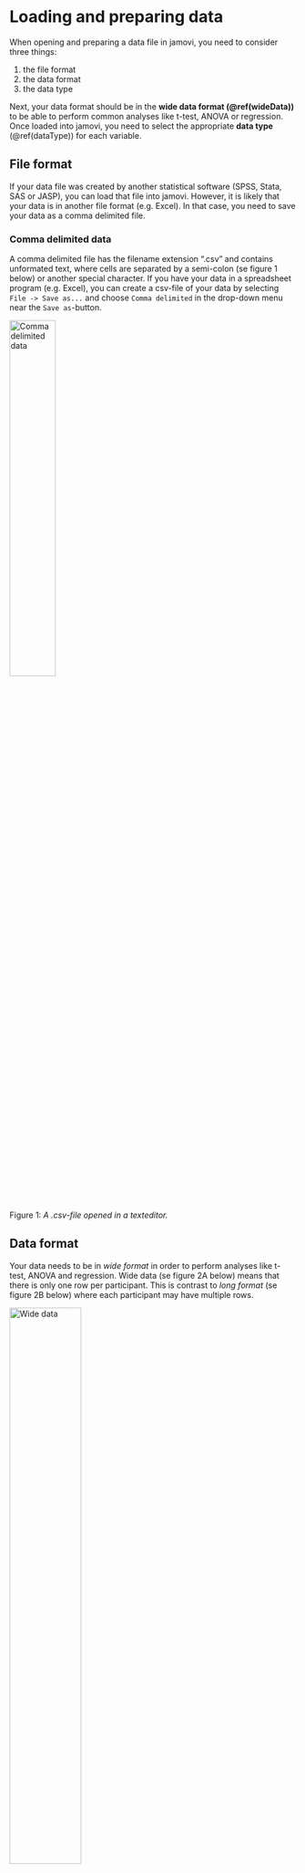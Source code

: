 # Loading and preparing data {#loadData}

When opening and preparing a data file in jamovi, you need to consider three things:  

1. the file format
2. the data format
3. the data type

Next, your data format should be in the __wide data format (\@ref(wideData))__ to be able to perform common analyses like t-test, ANOVA or regression. Once loaded into jamovi, you need to select the appropriate __data type__ (\@ref(dataType)) for each variable.  


## File format

If your data file was created by another statistical software (SPSS, Stata, SAS or JASP), you can load that file into jamovi. However, it is likely that your data is in another file format (e.g. Excel). In that case, you need to save your data as a comma delimited file.  

### Comma delimited data {#csvData}

A comma delimited file has the filename extension ".csv" and contains unformated text, where cells are separated by a semi-colon (se figure 1 below) or another special character. If you have your data in a spreadsheet program (e.g. Excel), you can create a csv-file of your data by selecting `File -> Save as...` and choose `Comma delimited` in the drop-down menu near the `Save as`-button.

<img src="images/csv_data.PNG" alt="Comma delimited data" width="40%"/>  
Figure 1: _A .csv-file opened in a texteditor._  

## Data format {#wideData}

Your data needs to be in _wide format_ in order to perform analyses like t-test, ANOVA and regression. Wide data (se figure 2A below) means that there is only one row per participant. This is contrast to _long format_ (se figure 2B below) where each participant may have multiple rows.

<img src="images/wide_data.JPG" alt="Wide data" width="50%"/>  
Figure 2A: _Data in wide format._  

<img src="images/long_data.JPG" alt="Long data" width="35%"/>  
Figure 2B: _Data i long format._  

## Data types {#dataType}

##### How to set the data type in jamovi: {-}

1. Double click the variable you want to change.  
<img src="images/data_format/select_variable.JPG" alt="Wide data" width="60%"/>  

2. In the data variable pane, set the variable as ID, Nominal, Ordinal or Continous.  
<img src="images/data_format/set_data_type.JPG" alt="Wide data" width="80%"/>  

3. Lastly, press the up arrow to hide the data variable pane, or the right arrow to go to the next variable.  
<img src="images/data_format/set_data_type_2.JPG" alt="Wide data" width="80%"/>  


